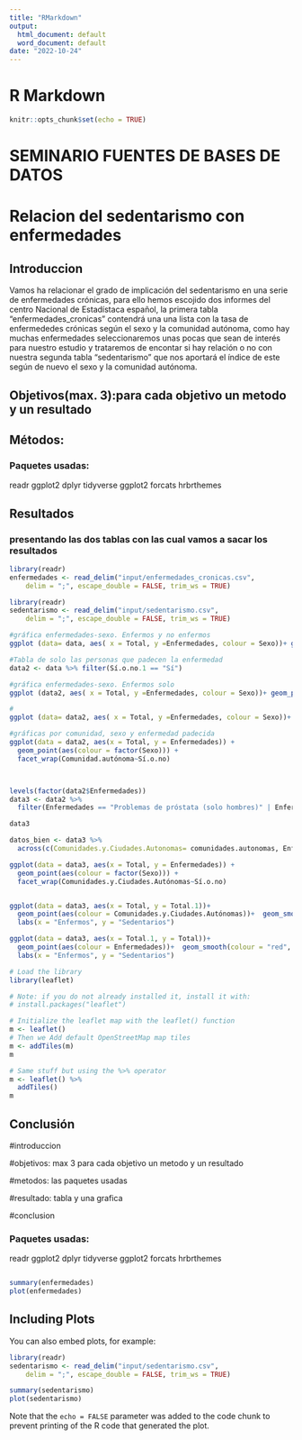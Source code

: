 ```yaml
---
title: "RMarkdown"
output:
  html_document: default
  word_document: default
date: "2022-10-24"
---
```

# R Markdown

```r
knitr::opts_chunk$set(echo = TRUE)
```

# SEMINARIO FUENTES DE BASES DE DATOS
# Relacion del sedentarismo con enfermedades

## Introduccion

Vamos ha relacionar el grado de implicación del sedentarismo en una serie de enfermedades crónicas, para ello hemos escojido dos informes del centro Nacional de Estadístaca español, la primera tabla "enfermedades_cronicas" contendrá una una lista con la tasa de enfermededes crónicas según el sexo y la comunidad autónoma, como hay muchas enfermedades seleccionaremos unas pocas que sean de interés para nuestro estudio y trataremos de encontar si hay relación o no con nuestra segunda tabla "sedentarismo" que nos aportará el índice de este según de nuevo el sexo y la comunidad autónoma.


## Objetivos(max. 3):para cada objetivo un metodo y un resultado


## Métodos:
### Paquetes usadas:
readr
ggplot2
dplyr
tidyverse
ggplot2
forcats
hrbrthemes

## Resultados 
### presentando las dos tablas con las cual vamos a sacar los resultados
```r
library(readr)
enfermedades <- read_delim("input/enfermedades_cronicas.csv", 
    delim = ";", escape_double = FALSE, trim_ws = TRUE)

library(readr)
sedentarismo <- read_delim("input/sedentarismo.csv", 
    delim = ";", escape_double = FALSE, trim_ws = TRUE)
```




```r
#gráfica enfermedades-sexo. Enfermos y no enfermos
ggplot (data= data, aes( x = Total, y =Enfermedades, colour = Sexo))+ geom_point()

#Tabla de solo las personas que padecen la enfermedad
data2 <- data %>% filter(Sí.o.no.1 == "Sí")

#gráfica enfermedades-sexo. Enfermos solo
ggplot (data2, aes( x = Total, y =Enfermedades, colour = Sexo))+ geom_point()

#
ggplot (data= data2, aes( x = Total, y =Enfermedades, colour = Sexo))+ geom_point() + facet_wrap(Comunidades.y.Ciudades.Autónomas)

#gráficas por comunidad, sexo y enfermedad padecida
ggplot(data = data2, aes(x = Total, y = Enfermedades)) +
  geom_point(aes(colour = factor(Sexo))) +
  facet_wrap(Comunidad.autónoma~Sí.o.no)



levels(factor(data2$Enfermedades))
data3 <- data2 %>% 
  filter(Enfermedades == "Problemas de próstata (solo hombres)" | Enfermedades == "Problemas del periodo menopáusico (solo mujeres)" | Enfermedades == "Migraña o dolor de cabeza frecuente" | Enfermedades == "Ictus (embolia, infarto cerebral, hemorragia cerebral)" | Enfermedades =="Hemorroides" | Enfermedades == "Osteoporosis")

data3

datos_bien <- data3 %>%
  across(c(Comunidades.y.Ciudades.Autonomas= comunidades.autonomas, Enfermedades, Total = total.enfermos, Total.1 = total.sedentarios, ))

ggplot(data = data3, aes(x = Total, y = Enfermedades)) +
  geom_point(aes(colour = factor(Sexo))) +
  facet_wrap(Comunidades.y.Ciudades.Autónomas~Sí.o.no)


ggplot(data = data3, aes(x = Total, y = Total.1))+  
  geom_point(aes(colour = Comunidades.y.Ciudades.Autónomas))+  geom_smooth(colour = "red", linewidth = 1.75)+  
  labs(x = "Enfermos", y = "Sedentarios")

ggplot(data = data3, aes(x = Total.1, y = Total))+  
  geom_point(aes(colour = Enfermedades))+  geom_smooth(colour = "red", linewidth = 1.75)+  
  labs(x = "Enfermos", y = "Sedentarios")

# Load the library
library(leaflet)

# Note: if you do not already installed it, install it with:
# install.packages("leaflet")

# Initialize the leaflet map with the leaflet() function
m <- leaflet()
# Then we Add default OpenStreetMap map tiles
m <- addTiles(m)
m

# Same stuff but using the %>% operator
m <- leaflet() %>% 
  addTiles()
m

```
## Conclusión




#introduccion

#objetivos: max 3 para cada objetivo un metodo y un resultado

#metodos: las paquetes usadas

#resultado: tabla y una grafica

#conclusion

### Paquetes usadas:
readr
ggplot2
dplyr
tidyverse
ggplot2
forcats
hrbrthemes




```r

```


```r
summary(enfermedades)
plot(enfermedades)
```

## Including Plots

You can also embed plots, for example:

```r
library(readr)
sedentarismo <- read_delim("input/sedentarismo.csv", 
    delim = ";", escape_double = FALSE, trim_ws = TRUE)
```



```r
summary(sedentarismo)
plot(sedentarismo)
```

Note that the `echo = FALSE` parameter was added to the code chunk to prevent printing of the R code that generated the plot.
